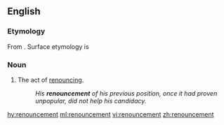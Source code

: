 ==English==

===Etymology===
From {{etyl|fro|en}} {{term|renoncement|lang=fro}}. Surface etymology is {{suffix|renounce|ment|lang=en}}

===Noun===
{{en-noun}}

# The act of [[renounce|renouncing]].
#: ''His '''renouncement''' of his previous position, once it had proven unpopular, did not help his candidacy.''

[[hy:renouncement]]
[[ml:renouncement]]
[[vi:renouncement]]
[[zh:renouncement]]